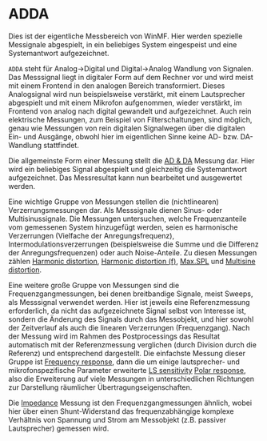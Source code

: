 # ADDA

Dies ist der eigentliche Messbereich von WinMF. Hier werden spezielle Messignale abgespielt, in ein beliebiges System eingespeist und eine Systemantwort aufgezeichnet.

``ADDA`` steht für Analog->Digital und Digital->Analog Wandlung von Signalen. Das Messsignal liegt in digitaler Form auf dem Rechner vor und wird meist mit einem Frontend in den analogen Bereich transformiert. Dieses Analogsignal wird nun beispielsweise verstärkt, mit einem Lautsprecher abgespielt und mit einem Mikrofon aufgenommen, wieder verstärkt, im Frontend von analog nach digital gewandelt und aufgezeichnet. Auch rein elektrische Messungen, zum Beispiel von Filterschaltungen, sind möglich, genau wie Messungen von rein digitalen Signalwegen über die digitalen Ein- und Ausgänge, obwohl hier im eigentlichen Sinne keine AD- bzw. DA-Wandlung stattfindet.

Die allgemeinste Form einer Messung stellt die [AD & DA](/de/help/adda/ad-da) Messung dar. Hier wird ein beliebiges Signal abgespielt und gleichzeitig die Systemantwort aufgezeichnet. Das Messresultat kann nun bearbeitet und ausgewertet werden.

Eine wichtige Gruppe von Messungen stellen die (nichtlinearen) Verzerrungsmessungen dar. Als Messsignale dienen Sinus- oder Multisinussignale. Die Messungen untersuchen, welche Frequenzanteile vom gemessenen System hinzugefügt werden, seien es harmonische Verzerrungen (Vielfache der Anregungsfrequenz), Intermodulationsverzerrungen (beispielsweise die Summe und die Differenz der Anregungsfrequenzen) oder auch Noise-Anteile. Zu diesen Messungen zählen [Harmonic distortion](/de/help/adda/harmonic-distortion), [Harmonic distortion (f)](/de/help/adda/harmonic-distortion-f), [Max.SPL](/de/help/adda/max-spl) und  [Multisine distortion](/de/help/adda/multisine-distortion).

Eine weitere große Gruppe von Messungen sind die Frequenzgangmessungen, bei denen breitbandige Signale, meist Sweeps, als Messsignal verwendet werden. Hier ist jeweils eine Referenzmessung erforderlich, da nicht das aufgezeichnete Signal selbst von Interesse ist, sondern die Änderung des Signals durch das Messobjekt, und hier sowohl der Zeitverlauf als auch die linearen Verzerrungen (Frequenzgang). Nach der Messung wird im Rahmen des Postprocessings das Resultat automatisch mit der Referenzmessung verglichen (durch Division durch die Referenz) und entsprechend dargestellt. Die einfachste Messung dieser Gruppe ist [Frequency response](/de/help/adda/frequency-response), dann die um einige lautsprecher- und mikrofonspezifische Parameter erweiterte [LS sensitivity](de/help/adda/ls-sensitivity) [Polar response](/de/help/adda/polar-response), also die Erweiterung auf viele Messungen in unterschiedlichen Richtungen zur Darstellung räumlicher Übertragungseigenschaften.

Die [Impedance](/de/help/adda/impedance) Messung ist den Frequenzgangmessungen ähnlich, wobei hier über einen Shunt-Widerstand das frequenzabhängige komplexe Verhältnis von Spannung und Strom am Messobjekt (z.B. passiver Lautsprecher) gemessen wird.